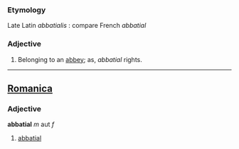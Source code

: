 ===Etymology===
Late Latin ''abbatialis'' : compare French ''abbatial''
===Adjective===
#Belonging to an [[abbey]]; as, ''abbatial'' rights.
----

==[[Romanica]]==
===Adjective===
<b>abbatial</b> ''m'' aut ''f''
#[[abbatial]]